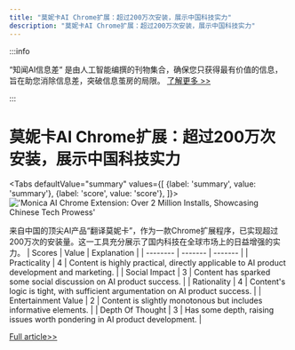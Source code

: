 ```yaml
---
title: "莫妮卡AI Chrome扩展：超过200万次安装，展示中国科技实力"
description: "莫妮卡AI Chrome扩展：超过200万次安装，展示中国科技实力"
---
```



:::info

“知闻AI信息差“ 是由人工智能编撰的刊物集合，确保您只获得最有价值的信息，旨在助您消除信息差，突破信息茧房的局限。  [了解更多 >>](/)

:::

# 莫妮卡AI Chrome扩展：超过200万次安装，展示中国科技实力


<Tabs
	defaultValue="summary"
	values={[
	{label: 'summary', value: 'summary'},
	{label: 'score', value: 'score'},
]}>
<TabItem value="summary">
<img
  src="https://image.informedainews.com/2024/06/10/To-uEY-1717983409-0.jpg"
  alt="'Monica AI Chrome Extension: Over 2 Million Installs, Showcasing Chinese Tech Prowess'"
/>



来自中国的顶尖AI产品“翻译莫妮卡”，作为一款Chrome扩展程序，已实现超过200万次的安装量。这一工具充分展示了国内科技在全球市场上的日益增强的实力。
</TabItem>
<TabItem value="score">
	| Scores     | Value   | Explanation |
	| -------- | ------- | ------- |
	| Practicality  | 4    | Content is highly practical, directly applicable to AI product development and marketing.    |
	| Social Impact | 3     | Content has sparked some social discussion on AI product success.    |
	| Rationality    | 4    | Content's logic is tight, with sufficient argumentation on AI product success.    |
	| Entertainment Value    | 2    | Content is slightly monotonous but includes informative elements.    |
	| Depth Of Thought    | 3    | Has some depth, raising issues worth pondering in AI product development.    |
</TabItem>
</Tabs>

[Full article>>](https://x.com/lvloomystery/status/1799650107421536472)
